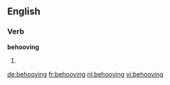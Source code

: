 ==English==

===Verb===
'''behooving'''

# {{present participle of|[[behoove]]}}

[[de:behooving]]
[[fr:behooving]]
[[nl:behooving]]
[[vi:behooving]]
